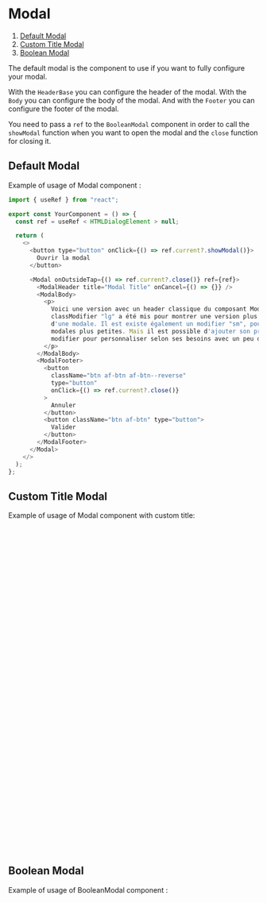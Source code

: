 
<Meta of={ModalStories} name="Docs" />

# Modal

1. [Default Modal](#default-modal)
2. [Custom Title Modal](#custom-title-modal)
3. [Boolean Modal](#boolean-modal)

The default modal is the component to use if you want to fully configure your modal.

With the `HeaderBase` you can configure the header of the modal. With the `Body` you can configure the body of the modal. And with the `Footer` you can configure the footer of the modal.

You need to pass a `ref` to the `BooleanModal` component in order to call the `showModal` function when you want to open the modal and the `close` function for closing it.

## Default Modal

Example of usage of Modal component :

```javascript
import { useRef } from "react";

export const YourComponent = () => {
  const ref = useRef < HTMLDialogElement > null;

  return (
    <>
      <button type="button" onClick={() => ref.current?.showModal()}>
        Ouvrir la modal
      </button>

      <Modal onOutsideTap={() => ref.current?.close()} ref={ref}>
        <ModalHeader title="Modal Title" onCancel={() => {}} />
        <ModalBody>
          <p>
            Voici une version avec un header classique du composant Modal. Un
            classModifier "lg" a été mis pour montrer une version plus large
            d'une modale. Il est existe également un modifier "sm", pour les
            modales plus petites. Mais il est possible d'ajouter son propre
            modifier pour personnaliser selon ses besoins avec un peu de CSS.
          </p>
        </ModalBody>
        <ModalFooter>
          <button
            className="btn af-btn af-btn--reverse"
            type="button"
            onClick={() => ref.current?.close()}
          >
            Annuler
          </button>
          <button className="btn af-btn" type="button">
            Valider
          </button>
        </ModalFooter>
      </Modal>
    </>
  );
};
```

<Canvas of={ModalStories.DefaultModalStory} />

<Controls of={ModalStories.DefaultModalStory} />

## Custom Title Modal

Example of usage of Modal component with custom title:

```javascript
import { useRef } from "react";

export const YourComponent = () => {
  const ref = useRef < HTMLDialogElement > null;

  return (
    <>
      <button type="button" onClick={() => ref.current?.showModal()}>
        Ouvrir la modal
      </button>

      <Modal onOutsideTap={() => ref.current?.close()} ref={ref}>
        <ModalHeaderBase id="headerId">
          <p>
            Ici je contrôle complètement
            <b>le contenu</b>
          </p>
        </ModalHeaderBase>
        <ModalBody>
          <p>
            Voici une version avec un header customisé à l'aide du composant
            Modal.HeaderBase. Un classModifier "lg" a été mis pour montrer une
            version plus large d'une modale. Il est existe également un modifier
            "sm", pour les modales plus petites. Mais il est possible d'ajouter
            son propre modifier pour personnaliser selon ses besoins avec un peu
            de CSS.
          </p>
        </ModalBody>
        <ModalFooter>
          <button
            className="btn af-btn af-btn--reverse"
            type="button"
            onClick={() => ref.current?.close()}
          >
            Annuler
          </button>
          <button className="btn af-btn" type="button">
            Valider
          </button>
        </ModalFooter>
      </Modal>
    </>
  );
};
```

<Canvas of={ModalStories.CustomTitleModalStory} />

<Controls of={ModalStories.CustomTitleModalStory} />

## Boolean Modal

Example of usage of BooleanModal component :

```javascript
<BooleanModal open {...args} onCancel={() => {}}>
  <p>
    Reprehenderit sit quis aute nisi consequat consequat mollit. Commodo in
    aliquip consectetur nulla sit anim. Pariatur minim commodo enim ea eu
    laborum culpa laboris. Labore labore irure ipsum consequat enim officia anim
    ipsum aliqua excepteur qui sint. Duis sint do culpa adipisicing dolor
    adipisicing ea dolore aute nisi quis ullamco aliquip occaecat. Aute ut
    mollit amet.
  </p>
</BooleanModal>
```

<Canvas of={ModalStories.BooleanModalStory} />

<Controls of={ModalStories.BooleanModalStory} />
